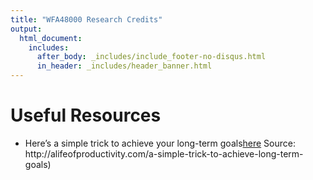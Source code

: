 ```yaml
---
title: "WFA48000 Research Credits"
output: 
  html_document:
    includes:
      after_body: _includes/include_footer-no-disqus.html
      in_header: _includes/header_banner.html 
---
```


<!--
library(knitr)
rmarkdown::render_site("index.Rmd")# build website
rmarkdown::render_site()# build website
-->


# Useful Resources

* Here's a simple trick to achieve your long-term 
goals[here](pdf/long-term-goals.pdf) Source: 
http://alifeofproductivity.com/a-simple-trick-to-achieve-long-term-goals) 

